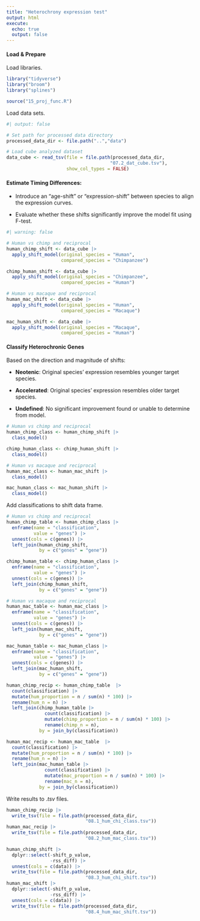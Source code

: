 ```yaml
---
title: "Heterochrony expression test"
output: html
execute:
  echo: true
  output: false
---
```


#### Load & Prepare

Load libraries.

```r
library("tidyverse")
library("broom")
library("splines")

source("15_proj_func.R")
```

Load data sets.

```r
#| output: false

# Set path for processed data directory
processed_data_dir <- file.path("..","data")

# Load cube analyzed dataset
data_cube <- read_tsv(file = file.path(processed_data_dir,
                                      "07.2_dat_cube.tsv"),
                      show_col_types = FALSE)
```

#### **Estimate Timing Differences**:

-   Introduce an "age-shift" or "expression-shift" between species to align the expression curves.

-   Evaluate whether these shifts significantly improve the model fit using F-test.

```r
#| warning: false

# Human vs chimp and reciprocal
human_chimp_shift <- data_cube |>
  apply_shift_model(original_species = "Human",
                    compared_species = "Chimpanzee")

chimp_human_shift <- data_cube |>
  apply_shift_model(original_species = "Chimpanzee",
                    compared_species = "Human")

# Human vs macaque and reciprocal
human_mac_shift <- data_cube |>
  apply_shift_model(original_species = "Human",
                    compared_species = "Macaque")

mac_human_shift <- data_cube |>
  apply_shift_model(original_species = "Macaque",
                    compared_species = "Human")
```

#### **Classify Heterochronic Genes**

Based on the direction and magnitude of shifts:

-   **Neotenic**: Original species' expression resembles younger target species.

-   **Accelerated**: Original species' expression resembles older target species.

-   **Undefined**: No significant improvement found or unable to determine from model.

```r
# Human vs chimp and reciprocal
human_chimp_class <- human_chimp_shift |>
  class_model()

chimp_human_class <- chimp_human_shift |>
  class_model()

# Human vs macaque and reciprocal
human_mac_class <- human_mac_shift |>
  class_model()

mac_human_class <- mac_human_shift |>
  class_model()
```

Add classifications to shift data frame.

```r
# Human vs chimp and reciprocal
human_chimp_table <- human_chimp_class |>
  enframe(name = "classification",
          value = "genes") |>
  unnest(cols = c(genes)) |>
  left_join(human_chimp_shift,
            by = c("genes" = "gene"))

chimp_human_table <- chimp_human_class |>
  enframe(name = "classification",
          value = "genes") |>
  unnest(cols = c(genes)) |>
  left_join(chimp_human_shift,
            by = c("genes" = "gene"))

# Human vs macaque and reciprocal
human_mac_table <- human_mac_class |>
  enframe(name = "classification",
          value = "genes") |>
  unnest(cols = c(genes)) |>
  left_join(human_mac_shift,
            by = c("genes" = "gene"))

mac_human_table <- mac_human_class |>
  enframe(name = "classification",
          value = "genes") |>
  unnest(cols = c(genes)) |>
  left_join(mac_human_shift,
            by = c("genes" = "gene"))
```

```r
human_chimp_recip <- human_chimp_table  |>
  count(classification) |>
  mutate(hum_proportion = n / sum(n) * 100) |>
  rename(hum_n = n) |>
  left_join(chimp_human_table |>
              count(classification) |>
              mutate(chimp_proportion = n / sum(n) * 100) |>
              rename(chimp_n = n),
            by = join_by(classification))

human_mac_recip <- human_mac_table  |>
  count(classification) |>
  mutate(hum_proportion = n / sum(n) * 100) |>
  rename(hum_n = n) |>
  left_join(mac_human_table |>
              count(classification) |>
              mutate(mac_proportion = n / sum(n) * 100) |>
              rename(mac_n = n),
            by = join_by(classification))
```

Write results to .*tsv* files.

```r
human_chimp_recip |>
  write_tsv(file = file.path(processed_data_dir,
                             "08.1_hum_chi_class.tsv"))
human_mac_recip |>
  write_tsv(file = file.path(processed_data_dir,
                             "08.2_hum_mac_class.tsv"))

human_chimp_shift |>
  dplyr::select(-shift_p_value,
                -rss_diff) |>
  unnest(cols = c(data)) |>
  write_tsv(file = file.path(processed_data_dir,
                             "08.3_hum_chi_shift.tsv"))
human_mac_shift |>
  dplyr::select(-shift_p_value,
                -rss_diff) |>  
  unnest(cols = c(data)) |>
  write_tsv(file = file.path(processed_data_dir,
                             "08.4_hum_mac_shift.tsv"))
```
